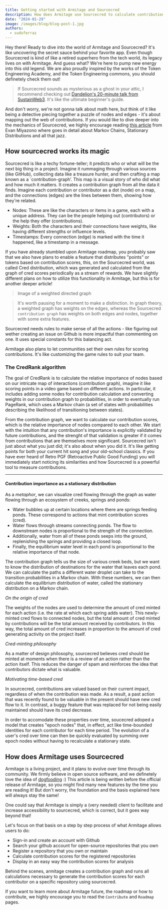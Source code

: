 ```yaml
---
title: Getting started with Armitage and Sourcecred
description: How does Armitage use Sourcecred to calculate contribution scores.
date: "2024-01-29"
image: /images/blog/blog-post-1.jpg
authors:
  - sudoferraz
---
```


Hey there! Ready to dive into the world of Armitage and Sourcecred? It's like uncovering the secret sauce behind your favorite app. Even though Sourcecred is kind of like a retired superhero from the tech world, its legacy lives on with Armitage. And guess what? We're here to pump new energy into this old legend.
We are also proudly inspired by the works of the Token Engineering Academy, and the Token Engineering commons, you should definetely check them out!

> If Sourcecred sounds as mysterious as a ghost in your attic, I recommend checking out [Dandelion's 20-minute talk from SustainWeb3](https://www.youtube.com/watch?v=yVTqRLekRl4). It's like the ultimate beginner's guide.

And don't worry, we're not gonna talk about math here, but think of it like being a detective piecing together a puzzle of nodes and edges - it's about mapping out the web of contributions.
If you would like to dive deeper into the mechanics of Sourcecred, we highly encourage reading [this article](https://research.protocol.ai/blog/2020/sourcecred-an-introduction-to-calculating-cred-and-grain/) from Evan Miyazono where goes in detail about Markov Chains, Stationary Distributions and all that jazz.

## How sourcecred works its magic

Sourcecred is like a techy fortune-teller; it predicts who or what will be the next big thing in a project. Imagine it rummaging through various sources (like GitHub), collecting data like a treasure hunter, and then crafting a map known as a `contribution-graph’. This map is a visual story of who did what and how much it matters.
It creates a contribution graph from all the data it finds. Imagine each contribution or contributor as a dot (node) on a map, and the connections (edges) are the lines between them, showing how they're related.

- Nodes: These are like the characters or items in a game, each with a unique address. They can be the people helping out (contributors) or the help they offer (contributions).
- Weights: Both the characters and their connections have weights, like having different strengths or influence levels.
- Timestamps: Every connection (edge) is marked with the time it happened, like a timestamp in a message.

If you have already stumbled upon Armitage roadmap, you probably saw that we also have plans to enable a feature that distributes "points" or tokens based on contribution scores, this, on the Sourcecred world, was called Cred distribution, which was generated and calculated from the graph of cred scores periodically as a stream of rewards. We have slightly different plans on how to utilize this functionality in Armitage, but this is for another deeper article!

> Image of a weighted directed graph

> It's worth pausing for a moment to make a distinction. In graph theory, a weighted graph has weights on the edges, whereas the Sourcecred `contribution graph` has weights on both edges and nodes, together with some extra features.

Sourcecred needs rules to make sense of all the actions - like figuring out wether creating an issue on Github is more impactful than commenting on one. It uses special constants for this balancing act.

Armitage also plans to let communities set their own rules for scoring contributions. It's like customizing the game rules to suit your team.


### The CredRank algorithm

The goal of CredRank is to calculate the relative importance of nodes based on our intricate map of interactions (contribution graph), imagine it like scoring points in a video game based on different actions.
In particular, it includes adding some nodes for contribution calculation and converting weights in our contribution graph to probabilities, in order to eventually run PageRank, which uses a Markov chain (a set of states with probabilities describing the likelihood of transitioning between states).



From the contribution graph, we want to calculate our contribution scores, which is the relative importance of nodes compared to each other.
We start with the intuition that any contribution's importance is explicitly validated by future contributions, and the strenght of that validation is greater if it comes from contributions that are themselves more significant.
Sourcecred isn't just about what you just did; it's also about when you did it. It's like getting points for both your current hit song and your old-school classics.
If you have ever heard of Retro PGF (Retroactive Public Good Funding) you will immediately start noticing its similarities and how Sourcecred is a powerful tool to measure contributions.

---

#### Contribution importance as a stationary distribution

As a _metaphor_, we can visualize cred flowing through the graph as water flowing through an ecosystem of creeks, springs and ponds:

- Water bubbles up at certain locations where there are springs feeding ponds. These correspond to actions that mint contribution scores (cred).
- Water flows through streams connecting ponds. The flow to downstream nodes is proportional to the strength of the connection.
- Additionally, water from all of these ponds seeps into the ground, replenishing the springs and providing a closed loop.
- Finally, the equilibrium water level in each pond is proportional to the relative importance of that node.

The contribution graph tells us the size of various creek beds, but we want to know the distribution of destinations for the water that leaves each pond.
We can calculate the paths a different water droplet can take to the transition probabilities in a Markov chain. With these numbers, we can then calculate the equilibrium distribution of water, called the stationary distribution on a Markov chain.

*On the origin of cred*

The weights of the nodes are used to determine the amount of cred minted for each action (i.e. the rate at which each spring adds water). This newly-minted cred flows to connected nodes, but the total amount of cred minted by contributions will be the total amount received by contributors.
In this way, the total amount of cred increases in proportion to the amount of cred generating activity on the project itself.

*Cred-minting philosophy*

As a matter of design philosophy, sourcecred believes cred should be minted at moments when there is a review of an action rather than the action itself.
This reduces the danger of spam and reinforces the idea that contributors dictate what is valuable.

*Motivating time-based cred*

In sourcecred, contributions are valued based on their current impact, regardless of when the contribution was made. As a result, a past action that was recently found to be valuable in the present
should have new cred flow to it. In contrast, a buggy feature that was replaced for not being easily maintained should have its cred decrease.

In order to accomodate these properties over time, soucecred adoped a model that creates "epoch nodes" that, in effect, act like time-bounded identities for each contributor for each time period.
The evolution of a user's cred over time can then be quickly evaluated by summing over epoch nodes without having to recalculate a stationary state.

## How does Armitage uses Sourcecred

Armitage is a living project, and it plans to evolve over time through its community. We firmly believe in open source software, and we definetely love the idea of [dogfooding](https://www.nytimes.com/2022/11/14/business/dogfooding.html#:~:text=In%20the%20world%20of%20tech,what%20needs%20to%20be%20fixed) :)
This article is being written before the official release of Armitage, so you might find many new features by the time you are reading it! But don't worry, the foundation and the basis explained here will always stay the same!

One could say that Armitage is simply a (very needed) client to facilitate and increase accessibility to sourcecred, which is correct, but it goes way beyond that!

Let's focus on that basis on a step by step process of what Armitage allows users to do:

- Sign-in and create an account with Github
- Search your github account for open-source repositories that you own
- Register a repository that you own or maintain
- Calculate contribution scores for the registered repositories
- Display in an easy way the contribution scores for analysis

Behind the scenes, armitage creates a contribution graph and runs all calculations necessary to generate the contribution scores for each contributor on a specific repository using sourcecred.

If you want to learn more about Armitage future, the roadmap or how to contribute, we highly encourage you to read the `Contribute` and `Roadmap` pages.
